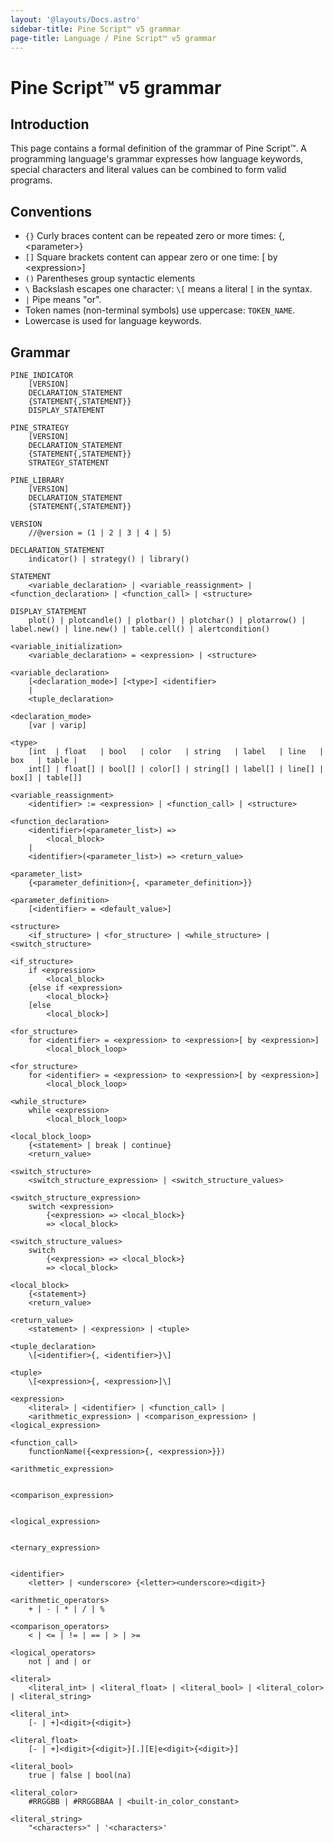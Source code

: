 ```yaml
---
layout: '@layouts/Docs.astro'
sidebar-title: Pine Script™ v5 grammar
page-title: Language / Pine Script™ v5 grammar
---
```


# Pine Script™ v5 grammar 


## Introduction

This page contains a formal definition of the grammar of Pine Script™. A
programming language\'s grammar expresses how language keywords, special
characters and literal values can be combined to form valid programs.

## Conventions

-   `{}` Curly braces content can be repeated zero or more times: {,
    \<parameter\>}
-   `[]` Square brackets content can appear zero or one time: \[ by
    \<expression\>\]
-   `()` Parentheses group syntactic elements
-   `\` Backslash escapes one character: `\[` means a literal `[` in the
    syntax.
-   `|` Pipe means \"or\".
-   Token names (non-terminal symbols) use uppercase: `TOKEN_NAME`.
-   Lowercase is used for language keywords.

## Grammar

``` pine
PINE_INDICATOR
    [VERSION]
    DECLARATION_STATEMENT
    {STATEMENT{,STATEMENT}}
    DISPLAY_STATEMENT

PINE_STRATEGY
    [VERSION]
    DECLARATION_STATEMENT
    {STATEMENT{,STATEMENT}}
    STRATEGY_STATEMENT

PINE_LIBRARY
    [VERSION]
    DECLARATION_STATEMENT
    {STATEMENT{,STATEMENT}}

VERSION
    //@version = (1 | 2 | 3 | 4 | 5)

DECLARATION_STATEMENT
    indicator() | strategy() | library()

STATEMENT
    <variable_declaration> | <variable_reassignment> | <function_declaration> | <function_call> | <structure>

DISPLAY_STATEMENT
    plot() | plotcandle() | plotbar() | plotchar() | plotarrow() | label.new() | line.new() | table.cell() | alertcondition()

<variable_initialization>
    <variable_declaration> = <expression> | <structure>

<variable_declaration>
    [<declaration_mode>] [<type>] <identifier>
    |
    <tuple_declaration>

<declaration_mode>
    [var | varip]

<type>
    [int  | float   | bool   | color   | string   | label   | line   | box   | table |
    int[] | float[] | bool[] | color[] | string[] | label[] | line[] | box[] | table[]]

<variable_reassignment>
    <identifier> := <expression> | <function_call> | <structure>

<function_declaration>
    <identifier>(<parameter_list>) => 
        <local_block>
    |
    <identifier>(<parameter_list>) => <return_value>

<parameter_list>
    {<parameter_definition>{, <parameter_definition>}}

<parameter_definition>
    [<identifier> = <default_value>]

<structure>
    <if_structure> | <for_structure> | <while_structure> | <switch_structure>

<if_structure>
    if <expression>
        <local_block>
    {else if <expression>
        <local_block>}
    [else
        <local_block>]

<for_structure>
    for <identifier> = <expression> to <expression>[ by <expression>]
        <local_block_loop>

<for_structure>
    for <identifier> = <expression> to <expression>[ by <expression>]
        <local_block_loop>

<while_structure>
    while <expression>
        <local_block_loop>

<local_block_loop>
    {<statement> | break | continue}
    <return_value>

<switch_structure>
    <switch_structure_expression> | <switch_structure_values>

<switch_structure_expression>
    switch <expression>
        {<expression> => <local_block>}
        => <local_block>

<switch_structure_values>
    switch
        {<expression> => <local_block>}
        => <local_block>

<local_block>
    {<statement>}
    <return_value>

<return_value>
    <statement> | <expression> | <tuple>

<tuple_declaration>
    \[<identifier>{, <identifier>}\]

<tuple>
    \[<expression>{, <expression>]\]

<expression>
    <literal> | <identifier> | <function_call> | 
    <arithmetic_expression> | <comparison_expression> | <logical_expression>

<function_call>
    functionName({<expression>{, <expression>}})

<arithmetic_expression>


<comparison_expression>


<logical_expression>


<ternary_expression>


<identifier>
    <letter> | <underscore> {<letter><underscore><digit>}

<arithmetic_operators>
    + | - | * | / | %

<comparison_operators>
    < | <= | != | == | > | >=

<logical_operators>
    not | and | or

<literal>
    <literal_int> | <literal_float> | <literal_bool> | <literal_color> | <literal_string>

<literal_int>
    [- | +]<digit>{<digit>}

<literal_float>
    [- | +]<digit>{<digit>}[.][E|e<digit>{<digit>}]

<literal_bool>
    true | false | bool(na)

<literal_color>
    #RRGGBB | #RRGGBBAA | <built-in_color_constant>

<literal_string>
    "<characters>" | '<characters>'
```


